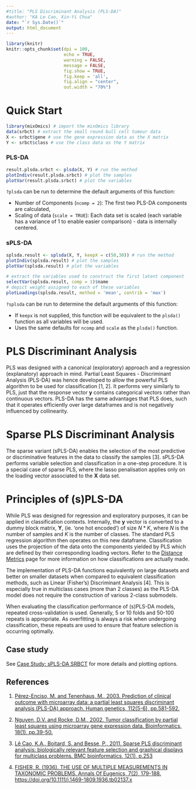 ---
#title: "PLS Discriminant Analysis (PLS-DA)"
#author: "KA Le Cao, Xin-Yi Chua"
date: "`r Sys.Date()`"
output: html_document
---

```{r global_options, include=FALSE}
library(knitr)
knitr::opts_chunk$set(dpi = 100, 
                      echo = TRUE, 
                      warning = FALSE, 
                      message = FALSE, 
                      fig.show = TRUE, 
                      fig.keep = 'all', 
                      fig.align = "center",
                      out.width = "70%") 
```

# Quick Start

```{r}
library(mixOmics) # import the mixOmics library
data(srbct) # extract the small round bull cell tumour data
X <- srbct$gene # use the gene expression data as the X matrix
Y <- srbct$class # use the class data as the Y matrix
```

### PLS-DA

``` {r, eval = FALSE}
result.plsda.srbct <- plsda(X, Y) # run the method
plotIndiv(result.plsda.srbct) # plot the samples
plotVar(result.plsda.srbct) # plot the variables
```

`?plsda` can be run to determine the default arguments of this function:

* Number of Components (`ncomp = 2`): The first two PLS-DA components are calculated,
* Scaling of data (`scale = TRUE`): Each data set is scaled (each variable has a variance of 1 to enable easier comparison) - data is internally centered.


### sPLS-DA

``` {r, eval = FALSE}
splsda.result <- splsda(X, Y, keepX = c(50,30)) # run the method
plotIndiv(splsda.result) # plot the samples
plotVar(splsda.result) # plot the variables

# extract the variables used to construct the first latent component
selectVar(splsda.result, comp = 1)$name 
# depict weight assigned to each of these variables
plotLoadings(splsda.result, method = 'mean', contrib = 'max')  
```

`?splsda` can be run to determine the default arguments of this function:

* If `keepx` is not supplied, this function will be equivalent to the `plsda()` function as all variables will be used.
* Uses the same defaults for `ncomp` and `scale` as the `plsda()` function. 



# PLS Discriminant Analysis

PLS was designed with a canonical (exploratory) approach and a regression (explanatory) approach in mind. Partial Least Squares - Discriminant Analysis (PLS-DA) was hence developed to allow the powerful PLS algorithm to be used for classification [1, 2]. It performs very similarly to PLS, just that the response vector **y** contains categorical vectors rather than continuous vectors. PLS-DA has the same advantages that PLS does, such that it operates efficiently over large dataframes and is not negatively influenced by collinearity. 

# Sparse PLS Discriminant Analysis

The sparse variant (sPLS-DA) enables the selection of the most predictive or discriminative features in the data to classify the samples [3]. sPLS-DA performs variable selection and classification in a one-step procedure. It is a special case of sparse PLS, where the lasso penalisation applies only on the loading vector associated to the **X** data set. 


# Principles of (s)PLS-DA

While PLS was designed for regression and exploratory purposes, it can be applied in classification contexts. Internally, the **y** vector is converted to a dummy block matrix, **Y**, (ie. 'one hot encoded') of size $N * K$, where $N$ is the number of samples and $K$ is the number of classes. The standard PLS regression algorithm then operates on this new dataframe. Classification uses the projection of the data onto the components yielded by PLS which are defined by their corresponding loading vectors. Refer to the [Distance Metrics](http://mixomics.org/methods/distance-metrics/) page for more information on how classifications are actually made.

The implementation of PLS-DA functions equivalently on large datasets and better on smaller datasets when compared to equivalent classification methods, such as Linear (Fisher's) Discriminant Analysis [4]. This is especially true in multiclass cases (more than 2 classes) as the PLS-DA model does not require the construction of various 2-class submodels.

When evaluating the classification performance of (s)PLS-DA models, repeated cross-validation is used. Generally, 5 or 10 folds and 50-100 repeats is appropriate. As overfitting is always a risk when undergoing classification, these repeats are used to ensure that feature selection is occurring optimally. 


## Case study
See [Case Study: sPLS-DA SRBCT](http://mixomics.org/case-studies/splsda-srbct-case-study/) for more details and plotting options.

## References

1. [Pérez-Enciso, M. and Tenenhaus, M., 2003. Prediction of clinical outcome with microarray data: a partial least squares discriminant analysis (PLS-DA) approach. Human genetics, 112(5-6), pp.581-592.](http://link.springer.com/article/10.1007/s00439-003-0921-9/fulltext.html)

2. [Nguyen, D.V. and Rocke, D.M., 2002. Tumor classification by partial least squares using microarray gene expression data. Bioinformatics, 18(1), pp.39-50.](https://bmcbioinformatics.biomedcentral.com/articles/10.1186/1471-2105-12-253)

3. [Lê Cao, K.A., Boitard, S. and Besse, P., 2011. Sparse PLS discriminant analysis: biologically relevant feature selection and graphical displays for multiclass problems. BMC bioinformatics, 12(1), p.253](https://bmcbioinformatics.biomedcentral.com/articles/10.1186/1471-2105-12-253)

4. [FISHER, R. (1936). THE USE OF MULTIPLE MEASUREMENTS IN TAXONOMIC PROBLEMS. Annals Of Eugenics, 7(2), 179-188. https://doi.org/10.1111/j.1469-1809.1936.tb02137.x](https://onlinelibrary.wiley.com/doi/10.1111/j.1469-1809.1936.tb02137.x)
